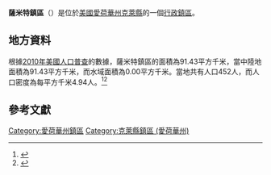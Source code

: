 {{noteTA
|G1=USState
|G2=地名
|G3=Unit
}}
{{Infobox settlement
|official_name            = 薩米特鎮區
|native_name = Summit Township
|settlement_type          = [[行政鎮區|行政鎮區]]
|image_skyline            = 
|imagesize                = 
|image_map                = Map highlighting Summit Township, Clay County, Iowa.svg
|mapsize                  = 250px
|pushpin_map  =USA Iowa
|pushpin_label = 薩米特鎮區
|pushpin_label_position   = top
|pushpin_map_caption      = 薩米特鎮區在愛荷華州的位置
|subdivision_type         = [[世界政區索引|國家]]
|subdivision_type1        = [[美国州份|州份]]
|subdivision_type2        = [[愛荷華州行政区划|縣]]
|subdivision_name         = [[美国|美国]]
|subdivision_name1        = [[愛荷華州|愛荷華州]]
|subdivision_name2        = [[克萊縣_(愛荷華州)|克萊縣]]
|elevation_ft             = 1358
|elevation_m              = 414
|timezone                 = [[北美中部時區|北美中部時區]]
|area_total_km2           = 91.43
|area_land_km2            = 91.43
|area_water_km2           = 0.00
|area_total_sq_mi         = 
|area_land_sq_mi          = 
|area_water_sq_mi         = 
|population_as_of         = [[2010年美國人口普查|2010]]
|population_footnotes     = 
|population_total         = 452
|population_density_km2   = auto
|population_density_sq_mi = auto
|utc_offset               = -6
|coordinates              = {{coord|43|12|41|N|95|12|48|W|type:city_region:US-AL_source:GNS-enwiki|display=inline,title}}
| coor_pinpoint           = 
| coordinates_footnotes   = 
|timezone_DST             = CDT
|utc_offset_DST           = -5
|postal_code_type         = [[美國郵區編號|郵區編號]]
|postal_code              = 
|area_code                = {{link-en|电话区号563|Area code 563|563}}
|blank_name = [[地名信息系统|GNIS ID]]
|blank_info = 468761
}}
'''薩米特鎮區'''（{{lang-en|Summit Township}}）是位於[[美國|美國]][[愛荷華州|愛荷華州]][[克萊縣_(愛荷華州)|克萊縣]]的一個[[行政鎮區|行政鎮區]]。

== 地方資料 ==
根據[[2010年美國人口普查|2010年美國人口普查]]的數據，薩米特鎮區的面積為91.43平方千米，當中陸地面積為91.43平方千米，而水域面積為0.00平方千米。當地共有人口452人，而人口密度為每平方千米4.94人。<ref name="GR8">{{cite web|url=http://factfinder2.census.gov|publisher=[[美国人口调查局|美国人口调查局]]|accessdate=2011-05-14|title=American FactFinder|archive-date=2013-09-11|archive-url=https://web.archive.org/web/20130911234518/http://factfinder2.census.gov/|dead-url=no}}</ref><ref>{{cite web|url=https://www.citypopulation.de/en/usa/iowa/admin/|title=USA: Iowa (Counties and Townships) - City Population}}</ref>

== 參考文獻 ==
{{reflist}}

{{克萊縣 (愛荷華州)}}

{{DEFAULTSORT:Summit Township}}
[[Category:愛荷華州鎮區|Category:愛荷華州鎮區]]
[[Category:克萊縣鎮區_(愛荷華州)|Category:克萊縣鎮區 (愛荷華州)]]

{{Iowa-geo-stub}}